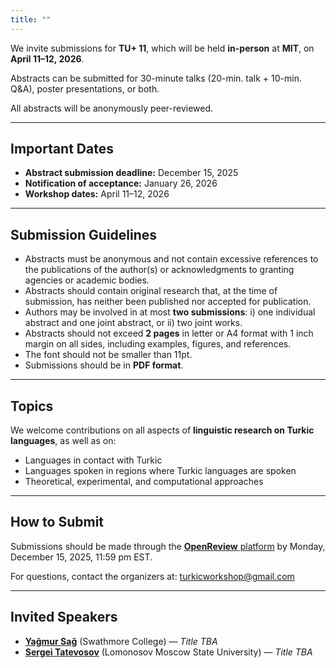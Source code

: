 ```yaml
---
title: ""
---
```


We invite submissions for **TU+ 11**, which will be held **in-person** at **MIT**, on **April 11–12, 2026**.

Abstracts can be submitted for 30-minute talks (20-min. talk + 10-min. Q&A), poster presentations, or both.

All abstracts will be anonymously peer-reviewed.


---

## Important Dates

- **Abstract submission deadline:** December 15, 2025
- **Notification of acceptance:** January 26, 2026
- **Workshop dates:** April 11–12, 2026

---

## Submission Guidelines

- Abstracts must be anonymous and not contain excessive references to the publications of the author(s) or acknowledgments to granting agencies or academic bodies.
- Abstracts should contain original research that, at the time of submission, has neither been published nor accepted for publication.
- Authors may be involved in at most **two submissions**: i) one individual abstract and one joint abstract, or ii) two joint works.
- Abstracts should not exceed **2 pages** in letter or A4 format with 1 inch margin on all sides, including examples, figures, and references.
- The font should not be smaller than 11pt.  
- Submissions should be in **PDF format**.


---

## Topics

We welcome contributions on all aspects of **linguistic research on Turkic languages**, as well as on:

- Languages in contact with Turkic
- Languages spoken in regions where Turkic languages are spoken
- Theoretical, experimental, and computational approaches

---

## How to Submit

Submissions should be made through the [**OpenReview** platform](https://openreview.net/group?id=TUplus/2026) by Monday, December 15, 2025, 11:59 pm EST.

For questions, contact the organizers at: [turkicworkshop@gmail.com](mailto:turkicworkshop@gmail.com)

---

## Invited Speakers

- [**Yağmur Sağ**](https://www.yagmursag.com) (Swathmore College) — *Title TBA*
- [**Sergei Tatevosov**](http://otipl.philol.msu.ru/staff/people/tatevosov/tatevosov_eng.php) (Lomonosov Moscow State University) — *Title TBA*
